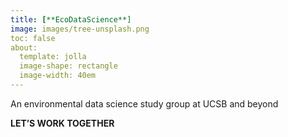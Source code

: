 ```yaml
---
title: [**EcoDataScience**]
image: images/tree-unsplash.png
toc: false
about: 
  template: jolla
  image-shape: rectangle
  image-width: 40em
---
```


An environmental data science study group at UCSB and beyond

**LET'S WORK TOGETHER**
